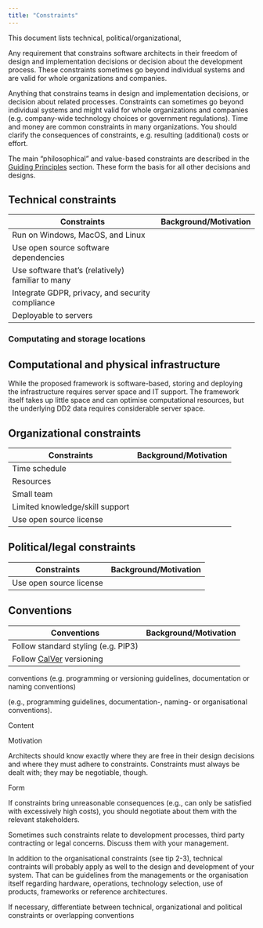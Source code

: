 ```yaml
---
title: "Constraints"
---
```


This document lists technical, political/organizational,

Any requirement that constrains software architects in their freedom of
design and implementation decisions or decision about the development
process. These constraints sometimes go beyond individual systems and
are valid for whole organizations and companies.

Anything that constrains teams in design and implementation decisions,
or decision about related processes. Constraints can sometimes go beyond
individual systems and might valid for whole organizations and companies
(e.g. company-wide technology choices or government regulations). Time
and money are common constraints in many organizations. You should
clarify the consequences of constraints, e.g. resulting (additional)
costs or effort.

The main "philosophical" and value-based constraints are described in
the [Guiding Principles](/design/introduction.qmd#guiding-principles)
section. These form the basis for all other decisions and designs.

## Technical constraints

| Constraints                                       | Background/Motivation |
|---------------------------------------------------|-----------------------|
| Run on Windows, MacOS, and Linux                  |                       |
| Use open source software dependencies             |                       |
| Use software that's (relatively) familiar to many |                       |
| Integrate GDPR, privacy, and security compliance  |                       |
| Deployable to servers                             |                       |

### Computating and storage locations

## Computational and physical infrastructure

While the proposed framework is software-based, storing and deploying
the infrastructure requires server space and IT support. The framework
itself takes up little space and can optimise computational resources,
but the underlying DD2 data requires considerable server space.

## Organizational constraints

| Constraints                     | Background/Motivation |
|---------------------------------|-----------------------|
| Time schedule                   |                       |
| Resources                       |                       |
| Small team                      |                       |
| Limited knowledge/skill support |                       |
| Use open source license         |                       |

## Political/legal constraints

| Constraints             | Background/Motivation |
|-------------------------|-----------------------|
| Use open source license |                       |

## Conventions

| Conventions                         | Background/Motivation |
|-------------------------------------|-----------------------|
| Follow standard styling (e.g. PIP3) |                       |
| Follow [CalVer]() versioning        |                       |

conventions (e.g. programming or versioning guidelines, documentation or
naming conventions)

(e.g., programming guidelines, documentation-, naming- or organisational
conventions).

Content

Motivation

Architects should know exactly where they are free in their design
decisions and where they must adhere to constraints. Constraints must
always be dealt with; they may be negotiable, though.

Form

If constraints bring unreasonable consequences (e.g., can only be
satisfied with excessively high costs), you should negotiate about them
with the relevant stakeholders.

Sometimes such constraints relate to development processes, third party
contracting or legal concerns. Discuss them with your management.

In addition to the organisational constraints (see tip 2-3), technical
contraints will probably apply as well to the design and development of
your system. That can be guidelines from the managements or the
organisation itself regarding hardware, operations, technology
selection, use of products, frameworks or reference architectures.

If necessary, differentiate between technical, organizational and
political constraints or overlapping conventions
